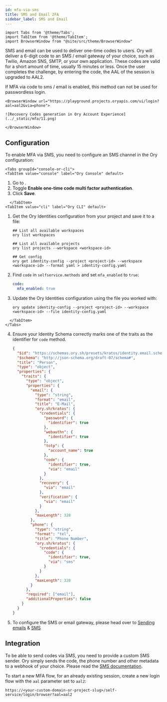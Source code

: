 ```yaml
---
id: mfa-via-sms
title: SMS and Email 2FA
sidebar_label: SMS and Email
---
```


```mdx-code-block
import Tabs from '@theme/Tabs';
import TabItem from '@theme/TabItem';
import BrowserWindow from "@site/src/theme/BrowserWindow"
```

SMS and email can be used to deliver one-time codes to users. Ory will deliver a 6-digit code to an SMS / email gateway of your
choice, such as Twilio, Amazon SNS, SMTP, or your own application. These codes are valid for a short amount of time, usually 15
minutes or less. Once the user completes the challenge, by entering the code, the AAL of the session is upgraded to AAL2.

If MFA via code to sms / email is enabled, this method can not be used for passwordless login.

```mdx-code-block
<BrowserWindow url="https://playground.projects.oryapis.com/ui/login?aal=aal2&via=phone">

![Recovery Codes generation in Ory Account Experience](../_static/mfa/11.png)

</BrowserWindow>
```

## Configuration

To enable MFA via SMS, you need to configure an SMS channel in the Ory configuration:

```mdx-code-block
<Tabs groupId="console-or-cli">
<TabItem value="console" label="Ory Console" default>
```

1. Go to <ConsoleLink route="project.mfa" />.
2. Toggle **Enable one-time code multi factor authentication**.
3. Click **Save**.

```mdx-code-block
  </TabItem>
<TabItem value="cli" label="Ory CLI" default>
```

1. Get the Ory Identities configuration from your project and save it to a file:

   ```shell
   ## List all available workspaces
   ory list workspaces

   ## List all available projects
   ory list projects --workspace <workspace-id>

   ## Get config
   ory get identity-config --project <project-id> --workspace <workspace-id> --format yaml > identity-config.yaml
   ```

2. Find `code` in `selfservice.methods` and set `mfa_enabled` to `true`:

   ```yaml title="identity-config.yaml"
   code:
     mfa_enabled: true
   ```

3. Update the Ory Identities configuration using the file you worked with:

   ```shell
   ory update identity-config --project <project-id> --workspace <workspace-id> --file identity-config.yaml
   ```

```mdx-code-block
  </TabItem>
</Tabs>
```

4. Ensure your Identity Schema correctly marks one of the traits as the identifier for `code` method.

   ```json title="identity.schema.json" {25-28,45-48}
   {
     "$id": "https://schemas.ory.sh/presets/kratos/identity.email.schema.json",
     "$schema": "http://json-schema.org/draft-07/schema#",
     "title": "Person",
     "type": "object",
     "properties": {
       "traits": {
         "type": "object",
         "properties": {
           "email": {
             "type": "string",
             "format": "email",
             "title": "E-Mail",
             "ory.sh/kratos": {
               "credentials": {
                 "password": {
                   "identifier": true
                 },
                 "webauthn": {
                   "identifier": true
                 },
                 "totp": {
                   "account_name": true
                 },
                 "code": {
                   "identifier": true,
                   "via": "email"
                 }
               },
               "recovery": {
                 "via": "email"
               },
               "verification": {
                 "via": "email"
               }
             },
             "maxLength": 320
           },
           "phone": {
             "type": "string",
             "format": "tel",
             "title": "Phone Number",
             "ory.sh/kratos": {
               "credentials": {
                 "code": {
                   "identifier": true,
                   "via": "sms"
                 }
               }
             },
             "maxLength": 320
           }
         },
         "required": ["email"],
         "additionalProperties": false
       }
     }
   }
   ```

5. To configure the SMS or email gateway, please head over to [Sending emails](../emails-sms/01_sending-emails-smtp.mdx) &
   [SMS](../emails-sms/10_sending-sms.mdx)

## Integration

To be able to send codes via SMS, you need to provide a custom SMS sender. Ory simply sends the code, the phone number and other
metadata to a webhook of your choice. Please read the [SMS documentation](../emails-sms/10_sending-sms.mdx).

To start a new MFA flow, for an already existing session, create a new login flow with the `aal` parameter set to `aal2`:

```
https://<your-custom-domain-or-project-slug>/self-service/login/browser?aal=aal2
```
